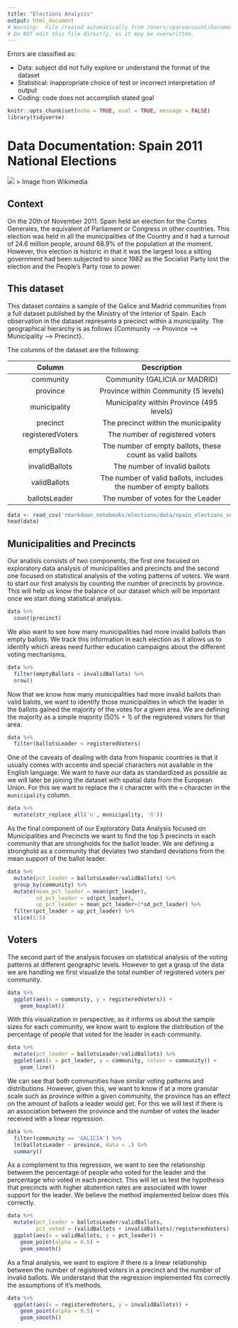 ```yaml
---
title: "Elections Analysis"
output: html_document
# Warning:  File created automatically from /Users/spareaccount/Documents/internship/that-seems-ok-to-me/rmarkdown_notebooks/elections/elections_analysis.Rmd
# Do NOT edit this file directly, as it may be overwritten.
---
```


Errors are classified as:

  - Data:  subject did not fully explore or understand the format of the dataset
  - Statistical: inappropriate choice of test or incorrect interpretation of output
  - Coding: code does not accomplish stated goal

```r
knitr::opts_chunk$set(echo = TRUE, eval = TRUE, message = FALSE)
library(tidyverse)
```

# Data Documentation: Spain 2011 National Elections

![](/Users/spareaccount/Documents/internship/that-seems-ok-to-me/rmarkdown_notebooks/elections/resources/2011_Spanish_election_-_Results.svg)
> Image from Wikimedia

## Context

On the 20th of November 2011. Spain held an election for the Cortes Generales, the equivalent of Parliament or Congress in other countries. This election was held in all the municipalities of the Country and it had a turnout of 24.6 million people, around 68.9% of the population at the moment. However, this election is historic in that it was the largest loss a sitting government had been subjected to since 1982 as the Socialist Party lost the election and the People's Party rose to power.

## This dataset

This dataset contains a sample of the Galice and Madrid communities from a full dataset published by the Ministry of the Interior of Spain. Each observation in the dataset represents a precinct within a municipality. The geographical hierarchy is as follows {Community --> Province --> Municipality --> Precinct}.

The columns of the dataset are the following:

| Column | Description |
|:------:|:-----------:|
| community | Community (GALICIA or MADRID) |
| province | Province within Community (5 levels) |
| municipality | Municipality within Province (495 levels) |
| precinct | The precinct within the municipality |
| registeredVoters | The number of registered voters |
| emptyBallots | The number of empty ballots, these count as valid ballots |
| invalidBallots| The number of invalid ballots |
| validBallots | The number of valid ballots, includes the number of empty ballots |
| ballotsLeader| The number of votes for the Leader |

```r
data <- read_csv('rmarkdown_notebooks/elections/data/spain_elections_subset_2011.csv')
head(data)
```

## Municipalities and Precincts

Our analisis consists of two components, the first one focused on exploratory data analysis of municipalities and precincts and the second one focused on statistical analysis of the voting patterns of voters. We want to start our first analysis by counting the number of precincts by province. This will help us know the balance of our dataset which will be important once we start doing statistical analysis.



```r
data %>%
  count(precinct)
```

We also want to see how many municipalities had more invalid ballots than empty ballots. We track this information in each election as it allows us to identify which areas need further education campaigns about the different voting mechanisms. 



```r
data %>%
  filter(emptyBallots < invalidBallots) %>%
  nrow()
```

Now that we know how many municipalities had more invalid ballots than valid balots, we want to identify those municipalities in which the leader in the ballots gained the majority of the votes for a given area. We are defining the majority as a simple majority (50% + 1) of the registered voters for that area. 



```r
data %>%
  filter(ballotsLeader < registeredVoters)
```

One of the caveats of dealing with data from hispanic countries is that it usually comes with accents and special characters not available in the English language. We want to have our data as standardized as possible as we will later be joining the dataset with spatial data from the European Union. For this we want to replace the `ñ` character with the `n` character in the `municipality` column.



```r
data %>%
  mutate(str_replace_all('n', municipality, 'ñ'))
```

As the final component of our Exploratory Data Analysis focused on Municipalities and Precincts we want to find the top 5 precincts in each community that are strongholds for the ballot leader. We are defining a stronghold as a community that deviates two standard deviations from the mean support of the ballot leader.



```r
data %>%
  mutate(pct_leader = ballotsLeader/validBallots) %>%
  group_by(community) %>%
  mutate(mean_pct_leader = mean(pct_leader),
         sd_pct_leader = sd(pct_leader),
         up_pct_leader = mean_pct_leader+2*sd_pct_leader) %>%
  filter(pct_leader > up_pct_leader) %>%
  slice(1:5)
```

## Voters

The second part of the analysis focuses on statistical analysis of the voting patterns at different geographic levels. However to get a grasp of the data we are handling we first visualize the total number of registered voters per community.



```r
data %>%
  ggplot(aes(x = community, y = registeredVoters)) +
    geom_boxplot()
```

With this visualization in perspective, as it informs us about the sample sizes for each community, we know want to explore the distribution of the percentage of people that voted for the leader in each community. 



```r
data %>%
  mutate(pct_leader = ballotsLeader/validBallots) %>%
  ggplot(aes(x = pct_leader, y = community, colour = community)) +
    geom_line()
```

We can see that both communities have similar voting patterns and distributions. However, given this, we want to know if at a more granular scale such as province within a given community, the province has an effect on the amount of ballots a leader would get. For this we will test if there is an association between the province and the number of votes the leader received with a linear regression.





```r
data %>%
  filter(community == 'GALICIA') %>%
  lm(ballotsLeader ~ province, data = .) %>% 
  summary()
```


As a complement to this regression, we want to see the relationship between the percentage of people who voted for the leader and the percentage who voted in each precinct. This will let us test the hypothesis that precincts with higher abstention rates are associated with lower support for the leader. We believe the method implemented below does this correctly.



```r
data %>%
  mutate(pct_leader = ballotsLeader/validBallots,
         pct_voted = (validBallots + invalidBallots)/registeredVoters) %>%
  ggplot(aes(x = validBallots, y = pct_leader)) +
    geom_point(alpha = 0.5) +
    geom_smooth()
```

As a final analysis, we want to explore if there is a linear relationship between the number of registered voters in a precinct and the number of invalid ballots. We understand that the regression implemented fits correctly the assumptions of it's methods. 



```r
data %>%
  ggplot(aes(x = registeredVoters, y = invalidBallots)) +
    geom_point(alpha = 0.5) +
    geom_smooth()
```
